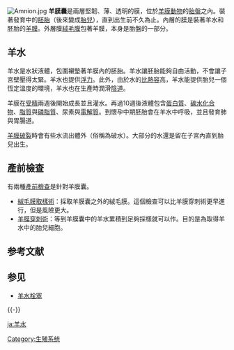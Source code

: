 [[File:Amnion.jpg|thumb]]
'''羊膜囊'''是兩層堅韌、薄、透明的膜，位於[[羊膜動物|羊膜動物]]的[[胎盤|胎盤]]之內。裝著發育中的[[胚胎|胚胎]]（後來變成[[胎兒|胎兒]]），直到出生前不久為止。內層的膜是裝著羊水和胚胎的[[羊膜|羊膜]]。外層膜[[絨毛膜|絨毛膜]]包著羊膜，本身是胎盤的一部分。

==羊水==
{{main|羊水}}
羊水是水狀液體，包圍襯墊著羊膜內的胚胎。羊水讓胚胎能夠自由活動，不會讓子宮壁壓得太緊。羊水也提供[[浮力|浮力]]。此外，由於水的[[比熱容|比熱容]]高，羊水能提供胎兒一個恆定溫度的環境，羊水也在生產時潤滑[[陰道|陰道]]。

羊膜在[[受精|受精]]兩週後開始成長並且灌水。再過10週後液體包含[[蛋白質|蛋白質]]、[[碳水化合物|碳水化合物]]、[[脂質|脂質]]與[[磷脂質|磷脂質]]、尿素與[[電解質|電解質]]。到懷孕中期胚胎會在羊水中呼吸，並且發育肺與胃腸道。

[[羊膜破裂|羊膜破裂]]時會有些水流出體外（俗稱為破水）。大部分的水還是留在子宮內直到胎兒出生。

==產前檢查==
有兩種[[產前檢查|產前檢查]]是針對羊膜囊。
*[[絨毛膜取樣術|絨毛膜取樣術]]：採取羊膜囊之外的絨毛膜。這個檢查可以比羊膜穿刺術更早進行，但是風險更大。 
*[[羊膜穿刺術|羊膜穿刺術]]：等到羊膜囊中的羊水累積到足夠採樣就可以作。目的是為取得羊水中的胎兒細胞。

== 参考文献 ==
{{Reflist}}

== 参见 ==
{{Portal|医学}}
* [[羊水栓塞|羊水栓塞]]

{{-}}
{{懷孕和分娩}}

[[Category:生殖系统|Category:生殖系统]]

[[ja:羊水|ja:羊水]]